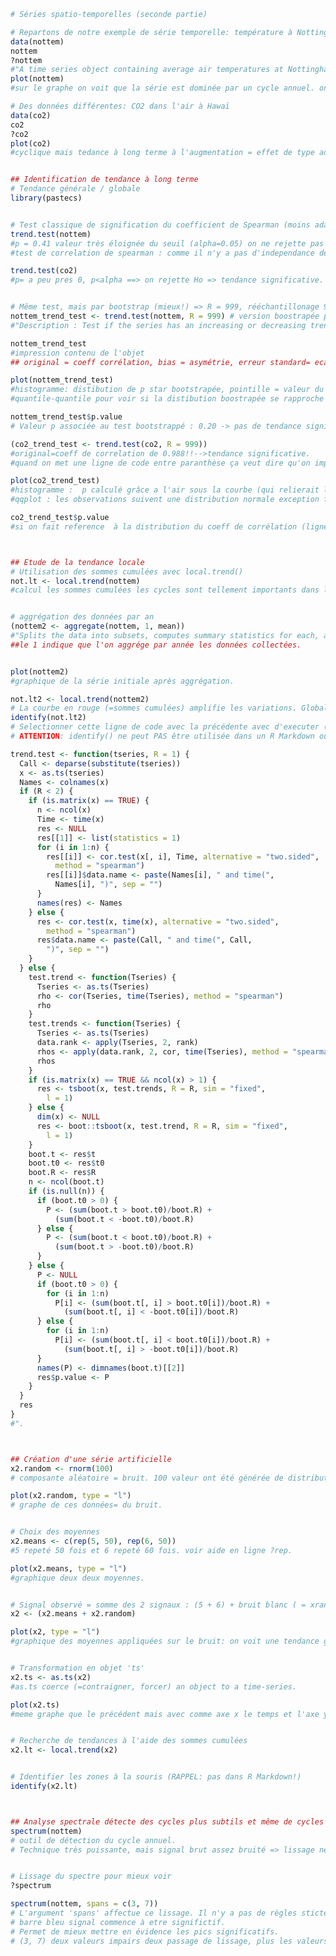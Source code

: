```r
# Séries spatio-temporelles (seconde partie)

# Repartons de notre exemple de série temporelle: température à Nottingham (NottinghamTemperature --= nottem)
data(nottem)
nottem
?nottem
#"A time series object containing average air temperatures at Nottingham Castle in degrees Fahrenheit for 20 years".
plot(nottem)
#sur le graphe on voit que la série est dominée par un cycle annuel. on a l impression qu'il y a des variations à l'intérieur du cycle.

# Des données différentes: CO2 dans l'air à Hawaï
data(co2)
co2
?co2
plot(co2)
#cyclique mais tedance à long terme à l'augmentation = effet de type additif.


## Identification de tendance à long terme
# Tendance générale / globale
library(pastecs)


# Test classique de signification du coefficient de Spearman (moins adapté pour les ts!)
trend.test(nottem)
#p = 0.41 valeur très éloignée du seuil (alpha=0.05) on ne rejette pas Ho (covariance vaut 0) alors variation de la variable en y par rapport à celle de la variable en x (le temps) n'est ni directe ni inverse ==> pas de tendance.
#test de correlation de spearman : comme il n'y a pas d'independance des observations la valeur de p est à prendre avec des pincettes. attention aux valeurs identiques : le test ne calcule pas une valeur p excate. Test valable uniquement si pas d'autocarrelation!!! 

trend.test(co2) 
#p= a peu pres 0, p<alpha ==> on rejette Ho => tendance significative.


# Même test, mais par bootstrap (mieux!) => R = 999, rééchantillonage 999x pour un total de 1000 fois car la première est la série initiale
nottem_trend_test <- trend.test(nottem, R = 999) # version boostrapée par ajout de l'argument R.
#"Description : Test if the series has an increasing or decreasing trend, using a non-parametric Spearman test between the observations and time. Usage = trend.test(tseries, R=1). Arguments = tseries	: a univariate or multivariate time series (a 'rts' object in Splus or a 'ts' object in R). R	: The number of time the series is/are resampled for a bootstrap test. If R1 (by default), an usual Spearman test is performed. If R > 1 then a bootstrap test is run".

nottem_trend_test 
#impression contenu de l'objet 
## original = coeff corrélation, bias = asymétrie, erreur standard= ecart-type par rapport à la distribution normale => le plus important c'est le graphique.

plot(nottem_trend_test)
#histogramme: distibution de p star bootstrapée, pointille = valeur du coeff de corrélation observé dans la série non réechantillone. plus le pointillé est extreme à gauche ou à droite dans la série plus on a tendance à penser que Ho est moins plausible=> tendance à rejetter Ho (==>pas de tendance globale). p calculé grâce a l'air sous la courbe (qui relierait les sommets de tous les barres verticales de l'histogramme) aux extremités du pointillé.
#quantile-quantile pour voir si la distibution boostrapée se rapproche d'une distribution normal ou pas. Reponse=OUI si les observations (ronds noirs) suivent la droite en pointillé.

nottem_trend_test$p.value 
# Valeur p associée au test bootstrappé : 0.20 -> pas de tendance significative au seuil alpha de 5%.

(co2_trend_test <- trend.test(co2, R = 999))
#original=coeff de correlation de 0.988!!-->tendance significative.
#quand on met une ligne de code entre paranthèse ça veut dire qu'on imprime cette ligne de code; autrement dit, mettre les paranthèses nous évite de devoir reécrire la fonction pour qu'elle soit executée plus bas.

plot(co2_trend_test)
#histogramme :  p calculé grâce a l'air sous la courbe (qui relierait les sommets de tous les barres verticales de l'histogramme) aux extremités du pointillé. aire sous la courbe à l'extremité droite de l'histogramme est trèès faible, p<alpha==>on rejette Ho==> il y a une tendance significative. Ligne verticale pointillée éloingnée des barres verticales de l'histogramme. pointillé = valeur du coeff de corrélation observé dans la série non réechantillone. plus le pointillé est extreme à gauche ou à droite dans la série plus on a tendance à penser que Ho est moins plausible=> tendance à rejetter Ho (==>pas de tendance globale).
#qqplot : les observations suivent une distribution normale exception faite des premières et des dernières.

co2_trend_test$p.value
#si on fait reference  à la distribution du coeff de corrélation (ligne verticale pointillé dans l'histogramme), elle:::: est tres extreme à droite => valeur faible de p => p vaut zero ===> tendance très significative.



## Etude de la tendance locale
# Utilisation des sommes cumulées avec local.trend()
not.lt <- local.trend(nottem) 
#calcul les sommes cumulées les cycles sont tellement importants dans la série qu'ils masquent des variations à plus long terme. le cycle annuel perturbe l'analyse PLURIannuelle =>on élimine ce signal cyclique en travaillant sur des moyennes annuelles? pour ce faire on aggrége.


# aggrégation des données par an
(nottem2 <- aggregate(nottem, 1, mean))
#"Splits the data into subsets, computes summary statistics for each, and returns the result in a convenient form."
##le 1 indique que l'on aggrége par année les données collectées.


plot(nottem2)
#graphique de la série initiale après aggrégation.

not.lt2 <- local.trend(nottem2)
# La courbe en rouge (=sommes cumulées) amplifie les variations. Globalement on a deux périodes: une avec des températues faibles l'autre avec temperatures fortes. Choisir manuellement les points à identifier. 
identify(not.lt2) 
# Selectionner cette ligne de code avec la précédente avec d'executer (Ctrl+Enter). Cliquer les points voulus (dans ce graphe-ci un point au début, un au milieu qd est T° très basses et un point à la fin), puis indiquer "finish"...
# ATTENTION: identify() ne peut PAS être utilisée dans un R Markdown ou Notebook. Cette fonction doit être utilisée seulement dans le fenêtre CONSOLE de R!!! Sinon voici le SCRIPT À AJOUTER POUR QUE ÇA MARCHE : "Note: trend.test() in pastecs does not work well with current version of R with the SciViews::R extension. This version corrects the problem :

trend.test <- function(tseries, R = 1) {
  Call <- deparse(substitute(tseries))
  x <- as.ts(tseries)
  Names <- colnames(x)
  if (R < 2) {
    if (is.matrix(x) == TRUE) {
      n <- ncol(x)
      Time <- time(x)
      res <- NULL
      res[[1]] <- list(statistics = 1)
      for (i in 1:n) {
        res[[i]] <- cor.test(x[, i], Time, alternative = "two.sided",
          method = "spearman")
        res[[i]]$data.name <- paste(Names[i], " and time(",
          Names[i], ")", sep = "")
      }
      names(res) <- Names
    } else {
      res <- cor.test(x, time(x), alternative = "two.sided",
        method = "spearman")
      res$data.name <- paste(Call, " and time(", Call,
        ")", sep = "")
    }
  } else {
    test.trend <- function(Tseries) {
      Tseries <- as.ts(Tseries)
      rho <- cor(Tseries, time(Tseries), method = "spearman")
      rho
    }
    test.trends <- function(Tseries) {
      Tseries <- as.ts(Tseries)
      data.rank <- apply(Tseries, 2, rank)
      rhos <- apply(data.rank, 2, cor, time(Tseries), method = "spearman")
      rhos
    }
    if (is.matrix(x) == TRUE && ncol(x) > 1) {
      res <- tsboot(x, test.trends, R = R, sim = "fixed",
        l = 1)
    } else {
      dim(x) <- NULL
      res <- boot::tsboot(x, test.trend, R = R, sim = "fixed",
        l = 1)
    }
    boot.t <- res$t
    boot.t0 <- res$t0
    boot.R <- res$R
    n <- ncol(boot.t)
    if (is.null(n)) {
      if (boot.t0 > 0) {
        P <- (sum(boot.t > boot.t0)/boot.R) +
          (sum(boot.t < -boot.t0)/boot.R)
      } else {
        P <- (sum(boot.t < boot.t0)/boot.R) +
          (sum(boot.t > -boot.t0)/boot.R)
      }
    } else {
      P <- NULL
      if (boot.t0 > 0) {
        for (i in 1:n)
          P[i] <- (sum(boot.t[, i] > boot.t0[i])/boot.R) +
            (sum(boot.t[, i] < -boot.t0[i])/boot.R)
      } else {
        for (i in 1:n)
          P[i] <- (sum(boot.t[, i] < boot.t0[i])/boot.R) +
            (sum(boot.t[, i] > -boot.t0[i])/boot.R)
      }
      names(P) <- dimnames(boot.t)[[2]]
      res$p.value <- P
    }
  }
  res
}
#".



## Création d'une série artificielle
x2.random <- rnorm(100) 
# composante aléatoire = bruit. 100 valeur ont été générée de distribution normale avec moyenne nulle et ecart type =1.

plot(x2.random, type = "l") 
# graphe de ces données= du bruit.


# Choix des moyennes
x2.means <- c(rep(5, 50), rep(6, 50))
#5 repeté 50 fois et 6 repeté 60 fois. voir aide en ligne ?rep.

plot(x2.means, type = "l")
#graphique deux deux moyennes.


# Signal observé = somme des 2 signaux : (5 + 6) + bruit blanc ( = xrandom)
x2 <- (x2.means + x2.random)

plot(x2, type = "l")
#graphique des moyennes appliquées sur le bruit: on voit une tendance générale  qui augmente légérement sur l'axe x(de la moyenne 5 à la moyenne 6).


# Transformation en objet 'ts'
x2.ts <- as.ts(x2)
#as.ts coerce (=contraigner, forcer) an object to a time-series.

plot(x2.ts)
#meme graphe que le précédent mais avec comme axe x le temps et l'axe y x2.ts=serie temporelle.


# Recherche de tendances à l'aide des sommes cumulées
x2.lt <- local.trend(x2)


# Identifier les zones à la souris (RAPPEL: pas dans R Markdown!)
identify(x2.lt)



## Analyse spectrale détecte des cycles plus subtils et même de cycles qui se surperposent qlq soit le signal on peut le représenter par un ensemble de sinus et de cos de periode croissante avec une valeur d'amplitude adéquate à chaque signal. si amplitude des différentes composantes est faible alors signal faible et inversément.
spectrum(nottem) 
# outil de détection du cycle annuel.
# Technique très puissante, mais signal brut assez bruité => lissage nécessaire!


# Lissage du spectre pour mieux voir
?spectrum

spectrum(nottem, spans = c(3, 7))
# L'argument 'spans' affectue ce lissage. Il n'y a pas de règles stictes, il faut juste deux nombres impairs.
# barre bleu signal commence à etre significtif.
# Permet de mieux mettre en évidence les pics significatifs.
# (3, 7) deux valeurs impairs deux passage de lissage, plus les valeurs sont eleves plus le signal est lissé.
```

